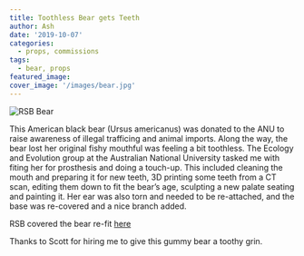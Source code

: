 ```yaml
---
title: Toothless Bear gets Teeth
author: Ash
date: '2019-10-07'
categories:
  - props, commissions
tags:
  - bear, props
featured_image: 
cover_image: '/images/bear.jpg'
---
```


<img src="/images/bear_cover.jpg" title="RSB Bear">

This American black bear (Ursus americanus) was donated to the ANU to raise awareness of illegal trafficing and animal imports. Along the way, the bear lost her original fishy mouthful was feeling a bit toothless. The Ecology and Evolution group at the Australian National University tasked me with fiting her for prosthesis and doing a touch-up. This included cleaning the mouth and preparing it for new teeth, 3D printing some teeth from a CT scan, editing them down to fit the bear's age, sculpting a new palate seating and painting it. Her ear was also torn and needed to be re-attached, and the base was re-covered and a nice branch added.

RSB covered the bear re-fit <a href="http://biology-assets.anu.edu.au/CMS/FileUploads/file/Newsletter/RSBNewsIssue98.pdf">here</a>

Thanks to Scott for hiring me to give this gummy bear a toothy grin. 